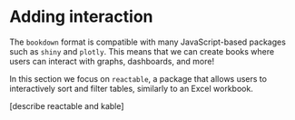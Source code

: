 # Adding interaction

The `bookdown` format is compatible with many JavaScript-based packages such as `shiny` and `plotly`. This means that we can create books where users can interact with graphs, dashboards, and more!

In this section we focus on `reactable`, a package that allows users to interactively sort and filter tables, similarly to an Excel workbook. 

[describe reactable and kable]

